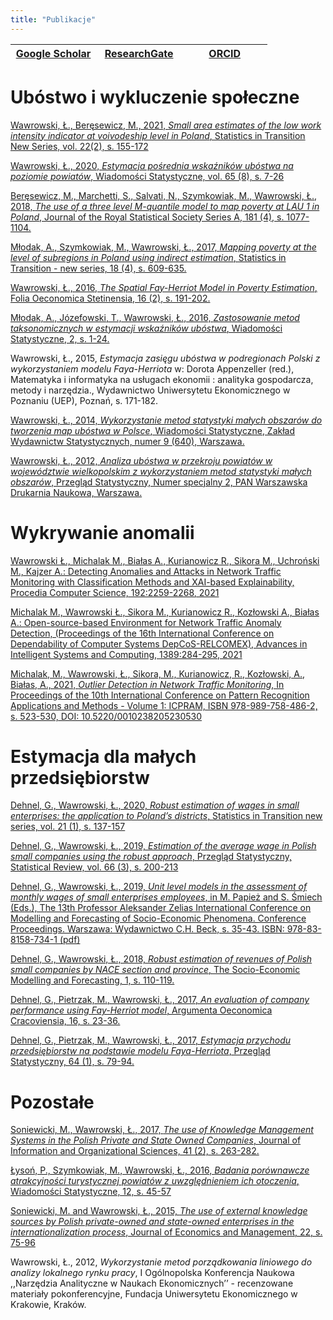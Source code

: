 ```yaml
---
title: "Publikacje"
---
```


| [Google Scholar](https://scholar.google.pl/citations?user=nQFr4NMAAAAJ) | [ResearchGate](https://www.researchgate.net/profile/Lukasz_Wawrowski) | [ORCID](https://orcid.org/0000-0002-1201-5344) |
|:-----:|:-----:|:-----:|

# Ubóstwo i wykluczenie społeczne

[Wawrowski, Ł., Beręsewicz, M., 2021, _Small area estimates of the low work intensity indicator at voivodeship level in Poland_, Statistics in Transition New Series, vol. 22(2), s. 155-172](articles/sit_2021.pdf)

[Wawrowski, Ł., 2020, _Estymacja pośrednia wskaźników ubóstwa na poziomie powiatów_, Wiadomości Statystyczne, vol. 65 (8), s. 7-26](https://ws.stat.gov.pl/Article/2020/8/007-026)

[Beręsewicz, M., Marchetti, S., Salvati, N., Szymkowiak, M., Wawrowski, Ł., 2018, _The use of a three level M-quantile model to map poverty at LAU 1 in Poland_, Journal of the Royal Statistical Society Series A, 181 (4), s. 1077-1104.](https://rss.onlinelibrary.wiley.com/doi/10.1111/rssa.12349)

[Młodak, A., Szymkowiak, M., Wawrowski, Ł., 2017, _Mapping poverty at the level of subregions in Poland using indirect estimation_, Statistics in Transition - new series, 18 (4), s. 609-635.](articles/sit_2017.pdf)

[Wawrowski, Ł., 2016, _The Spatial Fay-Herriot Model in Poverty Estimation_, Folia Oeconomica Stetinensia, 16 (2), s. 191-202.](articles/folia_2016.pdf)

[Młodak, A., Józefowski, T., Wawrowski, Ł., 2016, _Zastosowanie metod taksonomicznych w estymacji wskaźników ubóstwa_, Wiadomości Statystyczne, 2, s. 1-24.](articles/ws_2016_02.pdf)

Wawrowski, Ł., 2015, _Estymacja zasięgu ubóstwa w podregionach Polski z wykorzystaniem modelu Faya-Herriota_ w: Dorota Appenzeller (red.), Matematyka i informatyka na usługach ekonomii : analityka gospodarcza, metody i narzędzia., Wydawnictwo Uniwersytetu Ekonomicznego w Poznaniu (UEP), Poznań, s. 171-182.

[Wawrowski, Ł., 2014, _Wykorzystanie metod statystyki małych obszarów do tworzenia map ubóstwa w Polsce_, Wiadomości Statystyczne, Zakład Wydawnictw Statystycznych, numer 9 (640),  Warszawa.](articles/ws_2014.pdf)

[Wawrowski, Ł., 2012, _Analiza ubóstwa w przekroju powiatów w województwie wielkopolskim z wykorzystaniem metod statystyki małych obszarów_, Przegląd Statystyczny, Numer specjalny 2, PAN Warszawska Drukarnia Naukowa, Warszawa.](articles/ps_2012.pdf)

# Wykrywanie anomalii

[Wawrowski Ł., Michalak M., Białas A., Kurianowicz R., Sikora M., Uchroński M., Kajzer A.: Detecting Anomalies and Attacks in Network Traffic Monitoring with Classification Methods and XAI-based Explainability, Procedia Computer Science, 192:2259-2268, 2021](articles/kes_2021.pdf)

[Michalak M., Wawrowski Ł., Sikora M., Kurianowicz R., Kozłowski A., Białas A.: Open-source-based Environment for Network Traffic Anomaly Detection, (Proceedings of the 16th International Conference on Dependability of Computer Systems DepCoS-RELCOMEX), Advances in Intelligent Systems and Computing, 1389:284-295, 2021](https://link.springer.com/chapter/10.1007/978-3-030-76773-0_28)

[Michalak, M., Wawrowski, Ł., Sikora, M., Kurianowicz, R., Kozłowski, A., Białas, A., 2021, _Outlier Detection in Network Traffic Monitoring_, In Proceedings of the 10th International Conference on Pattern Recognition Applications and Methods - Volume 1: ICPRAM, ISBN 978-989-758-486-2, s. 523-530, DOI: 10.5220/0010238205230530](articles/icpram_2021.pdf)

# Estymacja dla małych przedsiębiorstw

[Dehnel, G., Wawrowski, Ł., 2020, _Robust estimation of wages in small enterprises: the application to Poland’s districts_, Statistics in Transition new series, vol. 21 (1), s. 137-157](articles/sit_2020.pdf)

[Dehnel, G., Wawrowski, Ł., 2019, _Estimation of the average wage in Polish small companies using the robust approach_, Przegląd Statystyczny, Statistical Review, vol. 66 (3), s. 200-213](articles/ps_2019.pdf)

[Dehnel, G., Wawrowski, Ł., 2019, _Unit level models in the assessment of monthly wages of small enterprises employees_, in M. Papież and S. Śmiech (Eds.), The 13th Professor Aleksander Zelias International Conference on Modelling and Forecasting of Socio-Economic Phenomena. Conference Proceedings. Warszawa: Wydawnictwo C.H. Beck, s. 35-43. ISBN: 978-83-8158-734-1 (pdf)](articles/proc_2019.pdf)

[Dehnel, G., Wawrowski, Ł., 2018, _Robust estimation of revenues of Polish small companies by NACE section and province_, The Socio-Economic Modelling and Forecasting, 1, s. 110-119.](articles/proc_2018.pdf)

[Dehnel, G., Pietrzak, M., Wawrowski, Ł., 2017, _An evaluation of company performance using Fay-Herriot model_, Argumenta Oeconomica Cracoviensia,  16, s. 23-36.](articles/aoc_2017.pdf)

[Dehnel, G., Pietrzak, M., Wawrowski, Ł., 2017, _Estymacja przychodu przedsiębiorstw na podstawie modelu Faya-Herriota_, Przegląd Statystyczny, 64 (1), s. 79-94.](articles/ps_2017.pdf)

# Pozostałe

[Soniewicki, M., Wawrowski, Ł., 2017, _The use of Knowledge Management Systems in the Polish Private and State Owned Companies_, Journal of Information and Organizational Sciences, 41 (2), s. 263-282.](articles/jios_2017.pdf)

[Łysoń, P., Szymkowiak, M., Wawrowski, Ł., 2016, _Badania porównawcze atrakcyjności turystycznej powiatów z uwzględnieniem ich otoczenia_, Wiadomości Statystyczne, 12, s. 45-57](articles/ws_2016_12.pdf)

[Soniewicki, M. and Wawrowski, Ł., 2015, _The use of external knowledge sources by Polish private-owned and state-owned enterprises in the internationalization process_, Journal of Economics and Management, 22, s. 75-96](articles/jem_2015.pdf)

Wawrowski, Ł., 2012, _Wykorzystanie metod porządkowania liniowego do analizy lokalnego rynku pracy_, I Ogólnopolska Konferencja Naukowa ,,Narzędzia Analityczne w Naukach Ekonomicznych'' - recenzowane materiały pokonferencyjne, Fundacja Uniwersytetu Ekonomicznego w Krakowie, Kraków.